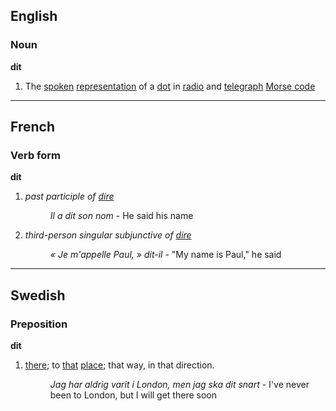 ==English==
===Noun===
'''dit'''
#The [[spoken]] [[representation]] of a [[dot]] in [[radio]] and [[telegraph]] [[Morse code]]

----
==French==
===Verb form===
'''dit'''

#''past participle of [[dire]]''
#:''Il a dit son nom'' - He said his name
#''third-person singular subjunctive of [[dire]]''
#:''« Je m'appelle Paul, » dit-il'' - "My name is Paul," he said <!--please leave the commas inside the quotation marks: this is correct French and UK English usage-->

----

== Swedish ==
=== Preposition ===
'''dit'''
#[[there]]; to [[that]] [[place]]; that way, in that direction.
#:''Jag har aldrig varit i London, men jag ska dit snart'' - I've never been to London, but I will get there soon